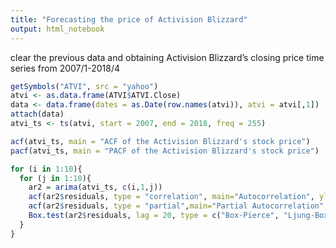 ```yaml
---
title: "Forecasting the price of Activision Blizzard"
output: html_notebook
---
```



clear the previous data and obtaining Activision Blizzard's closing price time series from 2007/1-2018/4
```r
getSymbols("ATVI", src = "yahoo")
atvi <- as.data.frame(ATVI$ATVI.Close)
data <- data.frame(dates = as.Date(row.names(atvi)), atvi = atvi[,1])
attach(data)
atvi_ts <- ts(atvi, start = 2007, end = 2018, freq = 255)
```



```r
acf(atvi_ts, main = "ACF of the Activision Blizzard's stock price")
pacf(atvi_ts, main = "PACF of the Activision Blizzard's stock price")
```

```r
for (i in 1:10){
  for (j in 1:10){
    ar2 = arima(atvi_ts, c(i,1,j))
    acf(ar2$residuals, type = "correlation", main="Autocorrelation", ylab="ACF")
    acf(ar2$residuals, type = "partial",main="Partial Autocorrelation", ylab="ACF")
    Box.test(ar2$residuals, lag = 20, type = c("Box-Pierce", "Ljung-Box"))
  }
}
```


